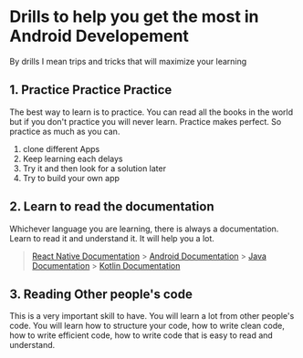# Drills to help you get the most in Android Developement

By drills I mean trips and tricks that will maximize your learning

## 1. Practice Practice Practice

The best way to learn is to practice. You can read all the books in the world but if you don't practice you will never learn.
Practice makes perfect. So practice as much as you can.

1. clone different Apps
2. Keep learning each delays
3. Try it and then look for a solution later
4. Try to build your own app

## 2. Learn to read the documentation

Whichever language you are learning, there is always a documentation. Learn to read it and understand it. It will help you a lot.

> [React Native Documentation](https://reactnative.dev/docs/getting-started) > [Android Documentation](https://developer.android.com/docs) > [Java Documentation](https://docs.oracle.com/javase/8/docs/api/) > [Kotlin Documentation](https://kotlinlang.org/docs/reference/)

## 3. Reading Other people's code

This is a very important skill to have. You will learn a lot from other people's code. You will learn how to structure your code, how to write clean code, how to write efficient code, how to write code that is easy to read and understand.
